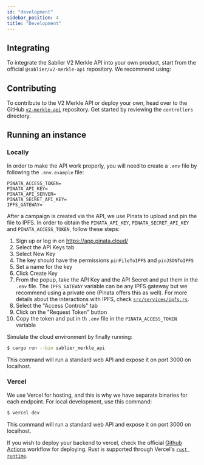 ```yaml
---
id: "development"
sidebar_position: 4
title: "Development"
---
```



## Integrating

To integrate the Sablier V2 Merkle API into your own product, start from the official `@sablier/v2-merkle-api`
repository. We recommend using:

<LinkPreview
  href="https://github.com/sablier-labs/v2-merkle-api"
  icon="github"
  subtitle="GitHub"
  title="Github - sablier-labs/v2-merkle-api: Sablier V2 Merkle API (Airstreams)"
/>

## Contributing

To contribute to the V2 Merkle API or deploy your own, head over to the GitHub
[`v2-merkle-api`](https://github.com/sablier-labs/v2-merkle-api) repository. Get started by reviewing the `controllers`
directory.

## Running an instance

### Locally

In order to make the API work properly, you will need to create a `.env` file by following the `.env.example` file:

```text
PINATA_ACCESS_TOKEN=
PINATA_API_KEY=
PINATA_API_SERVER=
PINATA_SECRET_API_KEY=
IPFS_GATEWAY=
```

After a campaign is created via the API, we use Pinata to upload and pin the file to IPFS. In order to obtain the
`PINATA_API_KEY`, `PINATA_SECRET_API_KEY` and `PINATA_ACCESS_TOKEN`, follow these steps:

1. Sign up or log in on https://app.pinata.cloud/
1. Select the API Keys tab
1. Select New Key
1. The key should have the permissions `pinFileToIPFS` and `pinJSONToIPFS`
1. Set a name for the key
1. Click Create Key
1. From the popup, take the API Key and the API Secret and put them in the `.env` file. The `IPFS_GATEWAY` variable can
   be any IPFS gateway but we recommend using a private one (Pinata offers this as well). For more details about the
   interactions with IPFS, check
   [`src/services/ipfs.rs`](https://github.com/sablier-labs/v2-merkle-api/blob/main/src/services/ipfs.rs).
1. Select the "Access Controls" tab
1. Click on the "Request Token" button
1. Copy the token and put in th `.env` file in the `PINATA_ACCESS_TOKEN` variable

Simulate the cloud environment by finally running:

```sh
$ cargo run --bin sablier_merkle_api
```

This command will run a standard web API and expose it on port 3000 on localhost.

### Vercel

We use Vercel for hosting, and this is why we have separate binaries for each endpoint. For local development, use this
command:

```sh
$ vercel dev
```

This command will run a standard web API and expose it on port 3000 on localhost.

If you wish to deploy your backend to vercel, check the official
[Github Actions](https://github.com/sablier-labs/v2-merkle-api/blob/main/.github/workflows/deploy-merkle-api.yml)
workflow for deploying. Rust is supported through Vercel's [`rust runtime`](https://github.com/vercel-community/rust).
